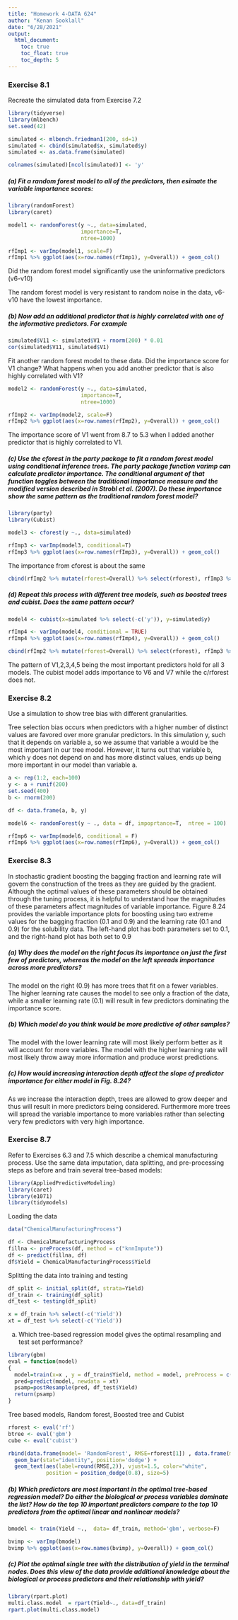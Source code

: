 ```yaml
---
title: "Homework 4-DATA 624"
author: "Kenan Sooklall"
date: "6/28/2021"
output:
  html_document:
    toc: true
    toc_float: true
    toc_depth: 5
---
```


### Exercise 8.1

Recreate the simulated data from Exercise 7.2

```r
library(tidyverse)
library(mlbench)
set.seed(42)
```

```r
simulated <- mlbench.friedman1(200, sd=1)
simulated <- cbind(simulated$x, simulated$y)
simulated <- as.data.frame(simulated)

colnames(simulated)[ncol(simulated)] <- 'y'
```

##### (a) Fit a random forest model to all of the predictors, then esimate the variable importance scores:

```r
library(randomForest)
library(caret)
```

```r
model1 <- randomForest(y ~., data=simulated, 
                       importance=T,
                       ntree=1000)

rfImp1 <- varImp(model1, scale=F)
rfImp1 %>% ggplot(aes(x=row.names(rfImp1), y=Overall)) + geom_col()
```

Did the random forest model significantly use the uninformative predictors (v6-v10)

The random forest model is very resistant to random noise in the data, v6-v10 have the lowest importance.

##### (b) Now add an additional predictor that is highly correlated with one of the informative predictors. For example

```r
simulated$V11 <- simulated$V1 + rnorm(200) * 0.01
cor(simulated$V11, simulated$V1)
```

Fit another random forest model to these data. Did the importance score for V1 change? What happens when you add another predictor that is also highly correlated with V1?

```r
model2 <- randomForest(y ~., data=simulated, 
                       importance=T,
                       ntree=1000)

rfImp2 <- varImp(model2, scale=F)
rfImp2 %>% ggplot(aes(x=row.names(rfImp2), y=Overall)) + geom_col()
```

The importance score of V1 went from 8.7 to 5.3 when I added another predictor that is highly correlated to V1.

##### (c) Use the cforest in the party package to fit a random forest model using conditional inference trees. The party package function varimp can calculate predictor importance. The conditional argument of that function toggles between the traditional importance measure and the modified version described in Strobl et al. (2007). Do these importance show the same pattern as the traditional random forest model?

```r
library(party)
library(Cubist)
```

```r
model3 <- cforest(y ~., data=simulated)

rfImp3 <- varImp(model3, conditional=T)
rfImp3 %>% ggplot(aes(x=row.names(rfImp3), y=Overall)) + geom_col()
```

The importance from cforest is about the same

```r
cbind(rfImp2 %>% mutate(rforest=Overall) %>% select(rforest), rfImp3 %>% mutate(cforest=Overall) %>% select(cforest)) %>% mutate(variables=c('V1','V2','V3','V4','V5','V6','V7','V8','V9','V10','V11')) %>% gather(var, val, -variables) %>% ggplot(aes(x=variables, y=val, fill=var)) + geom_col(position='dodge')
```

##### (d) Repeat this process with different tree models, such as boosted trees and cubist. Does the same pattern occur?

```r
model4 <- cubist(x=simulated %>% select(-c('y')), y=simulated$y)

rfImp4 <- varImp(model4, conditional = TRUE)
rfImp4 %>% ggplot(aes(x=row.names(rfImp4), y=Overall)) + geom_col()
```


```r
cbind(rfImp2 %>% mutate(rforest=Overall) %>% select(rforest), rfImp3 %>% mutate(cforest=Overall) %>% select(cforest), rfImp4 %>% mutate(cube=Overall) %>% select(cube)) %>% mutate(variables=c('V1','V2','V3','V4','V5','V6','V7','V8','V9','V10','V11')) %>% gather(var, val, -variables) %>% ggplot(aes(x=variables, y=val, fill=var)) + geom_col(position='dodge')
```

The pattern of V1,2,3,4,5 being the most important predictors hold for all 3 models. The cubist model adds importance to V6 and V7 while the c/rforest does not.

### Exercise 8.2

Use a simulation to show tree bias with different granularities. 

Tree selection bias occurs when predictors with a higher number of distinct values are favored over more granular predictors. In this simulation y, such that it depends on variable a, so we assume that variable a would be the most important in our tree model. However, it turns out that variable b, which y does not depend on and has more distinct values, ends up being more important in our model than variable a.

```r
a <- rep(1:2, each=100)
y <- a + runif(200)
set.seed(400)
b <- rnorm(200)

df <- data.frame(a, b, y)

model6 <- randomForest(y ~ ., data = df, impoprtance=T,  ntree = 100)

rfImp6 <- varImp(model6, conditional = F)
rfImp6 %>% ggplot(aes(x=row.names(rfImp6), y=Overall)) + geom_col()
```


### Exercise 8.3

In stochastic gradient boosting the bagging fraction and learning rate will govern the construction of the trees as they are guided by the gradient. Although the optimal values of these parameters should be obtained through the tuning process, it is helpful to understand how the magnitudes of these parameters affect magnitudes of variable importance. Figure 8.24 provides the variable importance plots for boosting using two extreme values for the bagging fraction (0.1 and 0.9) and the learning rate (0.1 and 0.9) for the solubility data. The left-hand plot has both parameters set to 0.1, and the right-hand plot has both set to 0.9

##### (a) Why does the model on the right focus its importance on just the first few of predictors, whereas the model on the left spreads importance across more predictors?

The model on the right (0.9) has more trees that fit on a fewer variables. The higher learning rate causes the model to see only a fraction of the data, while a smaller learning rate (0.1) will result in few predictors dominating the importance score. 

##### (b) Which model do you think would be more predictive of other samples?

The model with the lower learning rate will most likely perform better as it will account for more variables. The model with the higher learning rate will most likely throw away more information and produce worst predictions.

##### (c) How would increasing interaction depth affect the slope of predictor importance for either model in Fig. 8.24?

As we increase the interaction depth, trees are allowed to grow deeper and thus will result in more predictors being considered. Furthermore more trees will spread the variable importance to more variables rather than selecting very few predictors with very high importance.

### Exercise 8.7

Refer to Exercises 6.3 and 7.5 which describe a chemical manufacturing process. Use the same data imputation, data splitting, and pre-processing steps as before and train several tree-based models:

```r
library(AppliedPredictiveModeling)
library(caret)
library(e1071)
library(tidymodels)
```

Loading the data

```r
data("ChemicalManufacturingProcess")

df <- ChemicalManufacturingProcess
fillna <- preProcess(df, method = c("knnImpute"))
df <- predict(fillna, df)
df$Yield = ChemicalManufacturingProcess$Yield
```

Splitting the data into training and testing

```r
df_split <- initial_split(df, strata=Yield)
df_train <- training(df_split)
df_test <- testing(df_split)

x = df_train %>% select(-c('Yield'))
xt = df_test %>% select(-c('Yield'))
```

(a) Which tree-based regression model gives the optimal resampling and test set performance?

```r
library(gbm)
eval = function(model)
{
  model=train(x=x , y = df_train$Yield, method = model, preProcess = c('center', 'scale'), verbose=F)
  pred=predict(model, newdata = xt)
  psamp=postResample(pred, df_test$Yield)
  return(psamp)
}
```

Tree based models, Random forest, Boosted tree and Cubist

```r
rforest <- eval('rf')
btree <- eval('gbm')
cube <- eval('cubist')
```

```r
rbind(data.frame(model= 'RandomForest', RMSE=rforest[1]) , data.frame(model='BoostingTree', RMSE= btree[1]), data.frame(model='Cubist', RMSE=cube[1])) %>% ggplot(aes(x=model, y=RMSE, fill=model)) +
  geom_bar(stat="identity", position='dodge') +
  geom_text(aes(label=round(RMSE,2)), vjust=1.5, color="white",
            position = position_dodge(0.8), size=5)
```

##### (b) Which predictors are most important in the optimal tree-based regression model? Do either the biological or process variables dominate the list? How do the top 10 important predictors compare to the top 10 predictors from the optimal linear and nonlinear models?

```r
bmodel <- train(Yield ~.,  data= df_train, method='gbm', verbose=F)
```

```r
bvimp <- varImp(bmodel)
bvimp %>% ggplot(aes(x=row.names(bvimp), y=Overall)) + geom_col()
```

##### (c) Plot the optimal single tree with the distribution of yield in the terminal nodes. Does this view of the data provide additional knowledge about the biological or process predictors and their relationship with yield?

```r
library(rpart.plot)
multi.class.model  = rpart(Yield~., data=df_train)
rpart.plot(multi.class.model)
```

  